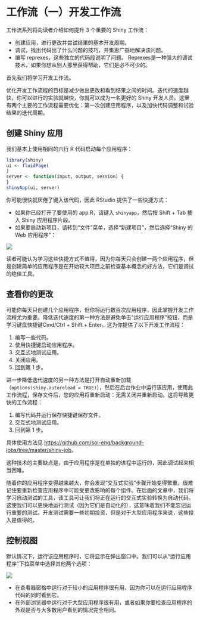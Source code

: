 # 工作流（一）开发工作流

工作流系列将向读者介绍如何提升 3 个重要的 Shiny 工作流：

- 创建应用，进行更改并尝试结果的基本开发周期。
- 调试，找出代码出了什么问题的技巧，并集思广益地解决该问题。
- 编写 reprexes，这些独立的代码段说明了问题。 Reprexes是一种强大的调试技术，如果你想从别人那里获得帮助，它们是必不可少的。


首先我们将学习开发工作流。

优化开发工作流程的目标是减少做出更改和看到结果之间的时间。迭代的速度越快，你可以进行的实验就越快，你就可以成为一名更好的 Shiny 开发人员。这里有两个主要的工作流程需要优化：第一次创建应用程序，以及加快代码调整和试验结果的迭代周期。

## 创建 Shiny 应用

我们基本上使用相同的六行 R 代码启动每个应用程序：

```r
library(shiny)
ui <- fluidPage(
)
server <- function(input, output, session) {
}
shinyApp(ui, server)
```

你可能很快就厌倦了键入该代码，因此 RStudio 提供了一些快捷方式：

- 如果你已经打开了要使用的 app.R，请键入 `shinyapp`，然后按 Shift + Tab 插入 Shiny 应用程序片段。
- 如果要启动新项目，请转到“文件”菜单，选择“新建项目”，然后选择“Shiny 的 Web 应用程序”：


![](https://d33wubrfki0l68.cloudfront.net/584ffe96449eec9e0c6656109ffa5db83e030b80/6d1fb/screenshots/action-workflow/new-project.png)

读者可能认为学习这些快捷方式不值得，因为你每天只会创建一两个应用程序，但是创建简单的应用程序是在开始较大项目之前检查基本概念的好方法，它们是调试的绝佳工具。

## 查看你的更改

可能你每天只创建几个应用程序，但你将运行数百次应用程序，因此掌握开发工作流程尤为重要。降低迭代速度的第一种方法是避免单击“运行应用程序”按钮，而是学习键盘快捷键Cmd/Ctrl + Shift + Enter。这为你提供了以下开发工作流程：

1. 编写一些代码。
2. 使用快捷键启动应用程序。
3. 交互式地测试应用。
4. 关闭应用。
5. 回到第 1 步。

进一步降低迭代速度的另一种方法是打开自动重新加载（`options(shiny.autoreload = TRUE)`），然后在后台作业中运行该应用，使用此工作流程，保存文件后，您的应用将重新启动：无需关闭并重新启动。这将导致更快的工作流程：

1. 编写代码并运行保存快捷键保存文件。
2. 交互式地测试应用。
3. 回到第 1 步。

具体使用方法见 <https://github.com/sol-eng/background-jobs/tree/master/shiny-job>。

这种技术的主要缺点是，由于应用程序是在单独的进程中运行的，因此调试起来相当困难。

随着你的应用程序变得越来越大，你会发现“交互式实验”步骤开始变得繁重。很难记住要重新检查应用程序中可能受更改影响的每个组件。在后面的文章中，我们将学习自动测试的工具，该工具可让我们将正在运行的交互式实验转换为自动代码。这使我们可以更快地运行测试（因为它们是自动化的），这意味着我们不能忘记运行重要的测试。开发测试需要一些初期投资，但是对于大型应用程序来说，这些投入是值得的。


## 控制视图

默认情况下，运行该应用程序时，它将显示在弹出窗口中。我们可以从“运行应用程序”下拉菜单中选择其他两个选项：

![](https://d33wubrfki0l68.cloudfront.net/acd34c85f0713f5e4a44a1607420ec6900404505/f6284/images/basic-app/run-app-details.png)

- 在查看器窗格中运行对于较小的应用程序很有用，因为你可以在运行应用程序代码的同时看到它。
- 在外部浏览器中运行对于大型应用程序很有用，或者如果你要检查应用程序的外观是否与大多数用户看到的情况完全相同。

